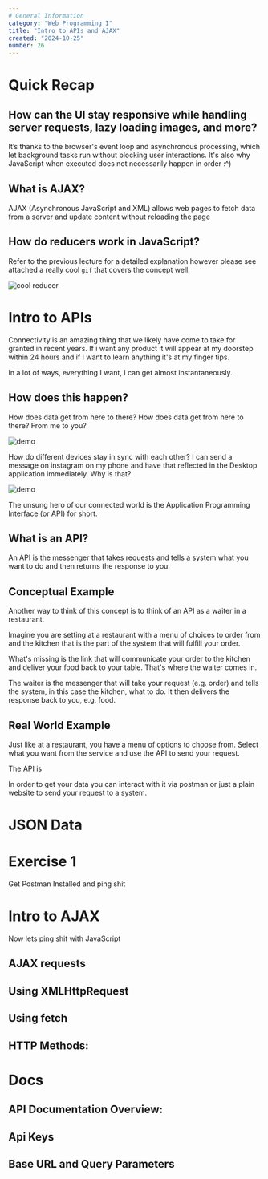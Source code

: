 ```yaml
---
# General Information
category: "Web Programming I"
title: "Intro to APIs and AJAX"
created: "2024-10-25"
number: 26
---
```


# Quick Recap

## How can the UI stay responsive while handling server requests, lazy loading images, and more?

It’s thanks to the browser's event loop and asynchronous processing, which let background tasks run without blocking user interactions. It's also why JavaScript when executed does not necessarily happen in order :^)

## What is AJAX?

AJAX (Asynchronous JavaScript and XML) allows web pages to fetch data from a server and update content without reloading the page

## How do reducers work in JavaScript?

Refer to the previous lecture for a detailed explanation however please see attached a really cool `gif` that covers the concept well:

![cool reducer](./assets/reduce.gif)

# Intro to APIs

Connectivity is an amazing thing that we likely have come to take for granted in recent years. If i want any product it will appear at my doorstep within 24 hours and if I want to learn anything it's at my finger tips.

In a lot of ways, everything I want, I can get almost instantaneously.

## How does this happen?

How does data get from here to there? How does data get from here to there? From me to you?

![demo](./assets/1.png)

How do different devices stay in sync with each other? I can send a message on instagram on my phone and have that reflected in the Desktop application immediately. Why is that?

![demo](./assets/2.png)

The unsung hero of our connected world is the Application Programming Interface (or API) for short.

## What is an API?

An API is the messenger that takes requests and tells a system what you want to do and then returns the response to you.

## Conceptual Example

Another way to think of this concept is to think of an API as a waiter in a restaurant.

Imagine you are setting at a restaurant with a menu of choices to order from and the kitchen that is the part of the system that will fulfill your order.

What's missing is the link that will communicate your order to the kitchen and deliver your food back to your table. That's where the waiter comes in.

The waiter is the messenger that will take your request (e.g. order) and tells the system, in this case the kitchen, what to do. It then delivers the response back to you, e.g. food.

## Real World Example

Just like at a restaurant, you have a menu of options to choose from. Select what you want from the service and use the API to send your request.

The API is

In order to get your data you can interact with it via postman or just a plain website to send your request to a system.

# JSON Data

# Exercise 1

Get Postman Installed and ping shit

# Intro to AJAX

Now lets ping shit with JavaScript

## AJAX requests

## Using XMLHttpRequest

## Using fetch

## HTTP Methods:

# Docs

## API Documentation Overview:

## Api Keys

## Base URL and Query Parameters
